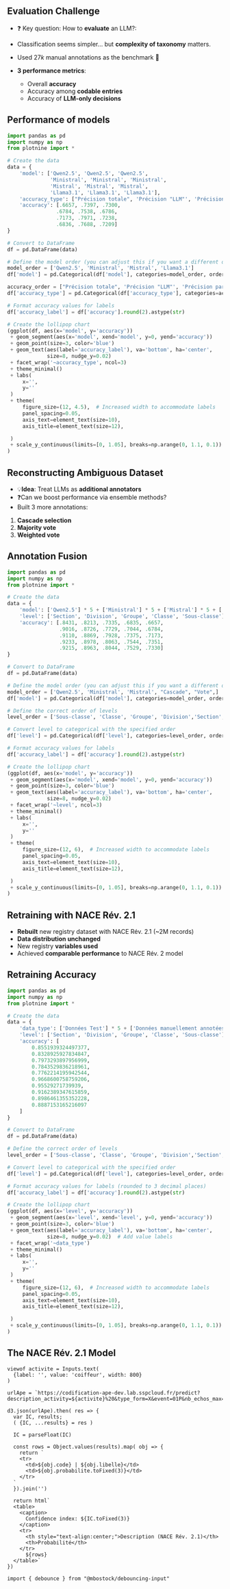 ## Evaluation Challenge

- ❓ Key question: How to [**evaluate**]{.orange} an LLM?: 
- Classification seems simpler... but [**complexity of taxonomy**]{.orange} matters.

- Used $27k$ manual annotations as the benchmark 🥇
  
- [**3 performance metrics**]{.orange}:
  - Overall [**accuracy**]{.blue2}
  - Accuracy among [**codable entries**]{.blue2}
  - Accuracy of [**LLM-only decisions**]{.blue2}

## Performance of models {.scollable}
```python
import pandas as pd
import numpy as np
from plotnine import *

# Create the data
data = {
    'model': ['Qwen2.5', 'Qwen2.5', 'Qwen2.5',
              'Ministral', 'Ministral', 'Ministral',
              'Mistral', 'Mistral', 'Mistral',
              'Llama3.1', 'Llama3.1', 'Llama3.1'],
    'accuracy_type': ["Précision totale", 'Précision "LLM"', 'Précision parmi les "codables"'] * 4,
    'accuracy': [.6657, .7397, .7300,
                .6784, .7538, .6786,
                .7173, .7971, .7238,
                .6836, .7688, .7209]
}

# Convert to DataFrame
df = pd.DataFrame(data)

# Define the model order (you can adjust this if you want a different order)
model_order = ['Qwen2.5', 'Ministral', 'Mistral', 'Llama3.1']
df['model'] = pd.Categorical(df['model'], categories=model_order, ordered=True)

accuracy_order = ["Précision totale", 'Précision "LLM"', 'Précision parmi les "codables"']
df['accuracy_type'] = pd.Categorical(df['accuracy_type'], categories=accuracy_order, ordered=True)

# Format accuracy values for labels
df['accuracy_label'] = df['accuracy'].round(2).astype(str)

# Create the lollipop chart
(ggplot(df, aes(x='model', y='accuracy'))
 + geom_segment(aes(x='model', xend='model', y=0, yend='accuracy'))
 + geom_point(size=3, color='blue')
 + geom_text(aes(label='accuracy_label'), va='bottom', ha='center', 
             size=8, nudge_y=0.02)
 + facet_wrap('~accuracy_type', ncol=3)
 + theme_minimal()
 + labs(
     x='',
     y=''
 )
 + theme(
     figure_size=(12, 4.5),  # Increased width to accommodate labels
     panel_spacing=0.05,
     axis_text=element_text(size=10),
     axis_title=element_text(size=12),

 )
 + scale_y_continuous(limits=[0, 1.05], breaks=np.arange(0, 1.1, 0.1))  # Increased upper limit to fit labels
)
```


## Reconstructing Ambiguous Dataset
- 💡[**Idea**]{.orange}: Treat LLMs as [**additional annotators**]{.blue2}
- ❓Can we boost performance via [ensemble methods]{.blue2}?
- Built 3 more annotations:
1. [**Cascade selection**]{.blue2}
2. [**Majority vote**]{.blue2}
3. [**Weighted vote**]{.blue2}

## Annotation Fusion

```python
import pandas as pd
import numpy as np
from plotnine import *

# Create the data
data = {
    'model': ['Qwen2.5'] * 5 + ['Ministral'] * 5 + ['Mistral'] * 5 + ['Cascade'] * 5 + ['Vote'] * 5,
    'level': ['Section', 'Division', 'Groupe', 'Classe', 'Sous-classe'] * 5,
    'accuracy': [.8431, .8213, .7335, .6835, .6657,
                 .9016, .8726, .7729, .7044, .6784,
                 .9110, .8869, .7928, .7375, .7173,
                 .9233, .8978, .8063, .7544, .7351,
                 .9215, .8963, .8044, .7529, .7330]
}

# Convert to DataFrame
df = pd.DataFrame(data)

# Define the model order (you can adjust this if you want a different order)
model_order = ['Qwen2.5', 'Ministral', 'Mistral', "Cascade", "Vote",]
df['model'] = pd.Categorical(df['model'], categories=model_order, ordered=True)

# Define the correct order of levels
level_order = ['Sous-classe', 'Classe', 'Groupe', 'Division','Section',]

# Convert level to categorical with the specified order
df['level'] = pd.Categorical(df['level'], categories=level_order, ordered=True)

# Format accuracy values for labels
df['accuracy_label'] = df['accuracy'].round(2).astype(str)

# Create the lollipop chart
(ggplot(df, aes(x='model', y='accuracy'))
 + geom_segment(aes(x='model', xend='model', y=0, yend='accuracy'))
 + geom_point(size=3, color='blue')
 + geom_text(aes(label='accuracy_label'), va='bottom', ha='center', 
             size=8, nudge_y=0.02)
 + facet_wrap('~level', ncol=3)
 + theme_minimal()
 + labs(
     x='',
     y=''
 )
 + theme(
     figure_size=(12, 6),  # Increased width to accommodate labels
     panel_spacing=0.05,
     axis_text=element_text(size=10),
     axis_title=element_text(size=12),

 )
 + scale_y_continuous(limits=[0, 1.05], breaks=np.arange(0, 1.1, 0.1))  # Increased upper limit to fit labels
)
```


## Retraining with NACE Rév. 2.1

- [**Rebuilt**]{.orange} new registry dataset with NACE Rév. 2.1 (~2M records)
- [**Data distribution unchanged**]{.orange}
- New registry [**variables used**]{.orange}
- Achieved [**comparable performance**]{.orange} to NACE Rév. 2 model

## Retraining Accuracy {background-color="white"}

```python
import pandas as pd
import numpy as np
from plotnine import *

# Create the data
data = {
    'data_type': ['Données Test'] * 5 + ['Données manuellement annotées'] * 5,
    'level': ['Section', 'Division', 'Groupe', 'Classe', 'Sous-classe'] * 2,
    'accuracy': [
        0.8551939324497377,
        0.8328925927834847,
        0.7973293897956999,
        0.7843529836218961,
        0.7762214195942544,
        0.9668600758759206,
        0.95529271739939,
        0.9162389347615859,
        0.8986461355352228,
        0.8887153165216097
    ]
}

# Convert to DataFrame
df = pd.DataFrame(data)

# Define the correct order of levels
level_order = ['Sous-classe', 'Classe', 'Groupe', 'Division','Section',]

# Convert level to categorical with the specified order
df['level'] = pd.Categorical(df['level'], categories=level_order, ordered=True)

# Format accuracy values for labels (rounded to 3 decimal places)
df['accuracy_label'] = df['accuracy'].round(2).astype(str)

# Create the lollipop chart
(ggplot(df, aes(x='level', y='accuracy'))
 + geom_segment(aes(x='level', xend='level', y=0, yend='accuracy'))
 + geom_point(size=3, color='blue')
 + geom_text(aes(label='accuracy_label'), va='bottom', ha='center', 
             size=8, nudge_y=0.02)  # Add value labels
 + facet_wrap('~data_type')
 + theme_minimal()
 + labs(
     x='',
     y=''
 )
 + theme(
     figure_size=(12, 6),  # Increased width to accommodate labels
     panel_spacing=0.05,
     axis_text=element_text(size=10),
     axis_title=element_text(size=12),

 )
 + scale_y_continuous(limits=[0, 1.05], breaks=np.arange(0, 1.1, 0.1))  # Increased upper limit to fit labels
)
```


## The NACE Rév. 2.1 Model {.scrollable}

```ojs
viewof activite = Inputs.text(
  {label: '', value: 'coiffeur', width: 800}
)

urlApe = `https://codification-ape-dev.lab.sspcloud.fr/predict?description_activity=${activite}%20&type_form=X&event=01P&nb_echos_max=3&prob_min=0.0009`

d3.json(urlApe).then( res => {
  var IC, results;
  ( {IC, ...results} = res )

  IC = parseFloat(IC)

  const rows = Object.values(results).map( obj => {
    return `
    <tr>
      <td>${obj.code} | ${obj.libelle}</td>
      <td>${obj.probabilite.toFixed(3)}</td>
    </tr>
  `
  }).join('')
  
  return html`
  <table>
    <caption>
      Confidence index: ${IC.toFixed(3)}
    </caption>
    <tr>
      <th style="text-align:center;">Description (NACE Rév. 2.1)</th>
      <th>Probabilité</th>
    </tr>
      ${rows}
  </table>`
})
```


```ojs
import { debounce } from "@mbostock/debouncing-input" 
```
